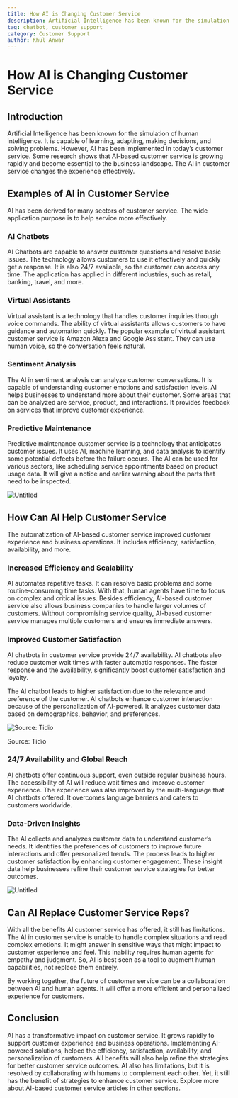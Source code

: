 ```yaml
---
title: How AI is Changing Customer Service
description: Artificial Intelligence has been known for the simulation of human intelligence. It is capable of learning, adapting, making decisions, and solving problems
tag: chatbot, customer support
category: Customer Support
author: Khul Anwar
---
```


# How AI is Changing Customer Service


## **Introduction**

Artificial Intelligence has been known for the simulation of human intelligence. It is capable of learning, adapting, making decisions, and solving problems. However, AI has been implemented in today’s customer service. Some research shows that AI-based customer service is growing rapidly and become essential to the business landscape. The AI in customer service changes the experience effectively.

## **Examples of AI in Customer Service**

AI has been derived for many sectors of customer service. The wide application purpose is to help service more effectively.

### **AI Chatbots**

AI Chatbots are capable to answer customer questions and resolve basic issues. The technology allows customers to use it effectively and quickly get a response. It is also 24/7 available, so the customer can access any time. The application has applied in different industries, such as retail, banking, travel, and more.

### **Virtual Assistants**

Virtual assistant is a technology that handles customer inquiries through voice commands. The ability of virtual assistants allows customers to have guidance and automation quickly. The popular example of virtual assistant customer service is Amazon Alexa and Google Assistant. They can use human voice, so the conversation feels natural.

### **Sentiment Analysis**

The AI in sentiment analysis can analyze customer conversations. It is capable of understanding customer emotions and satisfaction levels. AI helps businesses to understand more about their customer. Some areas that can be analyzed are service, product, and interactions. It provides feedback on services that improve customer experience.

### **Predictive Maintenance**

Predictive maintenance customer service is a technology that anticipates customer issues. It uses AI, machine learning, and data analysis to identify some potential defects before the failure occurs. The AI can be used for various sectors, like scheduling service appointments based on product usage data. It will give a notice and earlier warning about the parts that need to be inspected.

![Untitled](./img/ai-chatbot.png)

## **How Can AI Help Customer Service**

The automatization of AI-based customer service improved customer experience and business operations. It includes efficiency, satisfaction, availability, and more.

### **Increased Efficiency and Scalability**

AI automates repetitive tasks. It can resolve basic problems and some routine-consuming time tasks. With that, human agents have time to focus on complex and critical issues. Besides efficiency, AI-based customer service also allows business companies to handle larger volumes of customers. Without compromising service quality, AI-based customer service manages multiple customers and ensures immediate answers.

### **Improved Customer Satisfaction**

AI chatbots in customer service provide 24/7 availability. AI chatbots also reduce customer wait times with faster automatic responses. The faster response and the availability, significantly boost customer satisfaction and loyalty.

The AI chatbot leads to higher satisfaction due to the relevance and preference of the customer. AI chatbots enhance customer interaction because of the personalization of AI-powered. It analyzes customer data based on demographics, behavior, and preferences.

![Source: Tidio](./img/how-chatbot-improve-customer-satisfication.png)

Source: Tidio

### **24/7 Availability and Global Reach**

AI chatbots offer continuous support, even outside regular business hours. The accessibility of AI will reduce wait times and improve customer experience. The experience was also improved by the multi-language that AI chatbots offered. It overcomes language barriers and caters to customers worldwide.

### **Data-Driven Insights**

The AI collects and analyzes customer data to understand customer’s needs. It identifies the preferences of customers to improve future interactions and offer personalized trends. The process leads to higher customer satisfaction by enhancing customer engagement. These insight data help businesses refine their customer service strategies for better outcomes. 

![Untitled](./img/chatbot-with-data-driven.png)

## **Can AI Replace Customer Service Reps?**

With all the benefits AI customer service has offered, it still has limitations. The AI in customer service is unable to handle complex situations and read complex emotions. It might answer in sensitive ways that might impact to customer experience and feel. This inability requires human agents for empathy and judgment. So, AI is best seen as a tool to augment human capabilities, not replace them entirely.

By working together, the future of customer service can be a collaboration between AI and human agents. It will offer a more efficient and personalized experience for customers.

## **Conclusion**

AI has a transformative impact on customer service. It grows rapidly to support customer experience and business operations. Implementing AI-powered solutions, helped the efficiency, satisfaction, availability, and personalization of customers. All benefits will also help refine the strategies for better customer service outcomes. AI also has limitations, but it is resolved by collaborating with humans to complement each other. Yet, it still has the benefit of strategies to enhance customer service. Explore more about AI-based customer service articles in other sections.